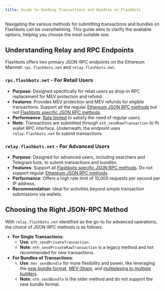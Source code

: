 ```yaml
---
title: Guide to Sending Transactions and Bundles on Flashbots
---
```


Navigating the various methods for submitting transactions and bundles on Flashbots can be overwhelming. This guide aims to clarify the available options, helping you choose the most suitable one.

## Understanding Relay and RPC Endpoints

Flashbots offers two primary JSON-RPC endpoints on the Ethereum Mainnet: `rpc.flashbots.net` and `relay.flashbots.net`.

### `rpc.flashbots.net` - For Retail Users
- **Purpose**: Designed specifically for retail users as drop-in RPC replacement for MEV protection and refund.
- **Features**: Provides MEV protection and MEV refunds for eligible transactions. Support all the regular [Ethereum JSON RPC methods](https://docs.infura.io/networks/ethereum/json-rpc-methods/) but not [Flashbots specific JSON RPC
methods](flashbots-auction/advanced/rpc-endpoint).
- **Performance**: [Rate limited](/flashbots-protect/additional-documentation/ratelimiting) to satisfy the need of regular users.
- **Note**: Transactions are submitted through `eth_sendRawTransaction` to fit wallet RPC interface. Underneath, the endpoint uses `relay.flashbots.net` to submit transactions.

### `relay.flashbots.net` - For Advanced Users
- **Purpose**: Designed for advanced users, including searchers and Telegram bots, to submit transactions and bundles.
- **Features**: Support all [Flashbots specific JSON RPC methods](flashbots-auction/advanced/rpc-endpoint). Do not support regular [Ethereum JSON RPC methods](https://docs.infura.io/networks/ethereum/json-rpc-methods/).
- **Performance**: Offers a high rate limit of 10,000 requests per second per IP address.
- **Recommendation**: Ideal for activities beyond simple transaction submissions via wallets.

## Choosing the Right JSON-RPC Method

With `relay.flashbots.net` identified as the go-to for advanced operations, the choice of JSON-RPC methods is as follows:

- **For Single Transactions**:
  - **Use**: `eth_sendPrivateTransaction`.
  - **Note**: `eth_sendPrivateRawTransaction` is a legacy method and not recommended for new transactions.
- **For Bundles of Transactions**:
  - **Use**: `mev_sendBundle` for more flexibility and power, like leveraging the [new bundle format](flashbots-mev-share/searchers/understanding-bundles), [MEV-Share](flashbots-mev-share/introduction), and [multiplexing to multiple builders](flashbots-auction/advanced/multiplexing).
  - **Note**: `eth_sendBundle` is the older method and do not support the new bundle format.
